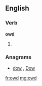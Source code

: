 ==English==

===Verb===
'''owd'''

# {{archaic}} {{en-past of|owe}}

===Anagrams===
* [[dow#English|dow]] , [[Dow#English|Dow]]

[[fr:owd]]
[[mg:owd]]